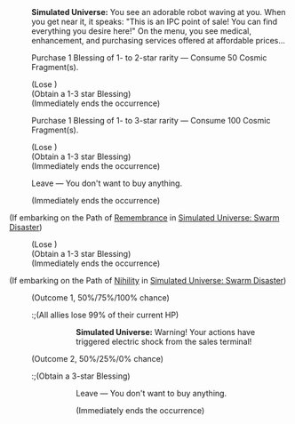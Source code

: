 {{Dialogue Start}}
:'''Simulated Universe:''' You see an adorable robot waving at you. When you get near it, it speaks: "This is an IPC point of sale! You can find everything you desire here!" On the menu, you see medical, enhancement, and purchasing services offered at affordable prices...
:{{DIcon|Star}} Purchase 1 Blessing of 1- to 2-star rarity &mdash; Consume 50 Cosmic Fragment(s).
:;(Lose {{Item|Cosmic Fragment|20|x=50}})
:;(Obtain a 1-3 star Blessing)
:;(Immediately ends the occurrence)
:{{DIcon|Star}} Purchase 1 Blessing of 1- to 3-star rarity &mdash; Consume 100 Cosmic Fragment(s).
:;(Lose {{Item|Cosmic Fragment|20|x=100}})
:;(Obtain a 1-3 star Blessing)
:;(Immediately ends the occurrence)
:{{DIcon|Star}} Leave &mdash; You don't want to buy anything.
:;(Immediately ends the occurrence)
;(If embarking on the Path of [[Simulated Universe: Swarm Disaster/Paths#Remembrance|Remembrance]] in [[Simulated Universe: Swarm Disaster]])
:{{SU Special Dialogue|Remembrance|You recall the long-forgotten "bargaining technique."|Spend 50 Cosmic Fragments to purchase 1 Blessing of 2- to 3-star rarity.}}
:;(Lose {{Item|Cosmic Fragment|20|x=50}})
:;(Obtain a 1-3 star Blessing)
:;(Immediately ends the occurrence)
;(If embarking on the Path of [[Simulated Universe: Swarm Disaster/Paths#Nihility|Nihility]] in [[Simulated Universe: Swarm Disaster]])
:{{SU Special Dialogue|Nihility|The "protective net" that surrounds the sales terminal.|Obtain a Blessing for every success. Failure triggers an electric shock and all characters lose HP equal to 99% of their current HP. Currently, there is a NaN% chance of failure.}}
:;(Outcome 1, 50%/75%/100% chance)
::;(All allies lose 99% of their current HP)
:::'''Simulated Universe:''' Warning! Your actions have triggered electric shock from the sales terminal!
::;(Immediately ends the occurrence)
:;(Outcome 2, 50%/25%/0% chance)
::;(Obtain a 3-star Blessing)
:::{{DIcon|Star}} Leave &mdash; You don't want to buy anything.
:::;(Immediately ends the occurrence)
::;(If embarking on the Path of [[Simulated Universe: Swarm Disaster/Paths#Nihility|Nihility]] in [[Simulated Universe: Swarm Disaster]])
:::{{SU Special Dialogue|Nihility|The "protective net" that surrounds the sales terminal.|Obtain a Blessing for every success. Failure triggers an electric shock and all characters lose HP equal to 99% of their current HP. Currently, there is a NaN% chance of failure.}}
:::;(Outcome 1, 50%/75%/100% chance)
::::;(All allies lose 99% of their current HP)
:::::'''Simulated Universe:''' Warning! Your actions have triggered electric shock from the sales terminal!
:::
{{Dialogue End}}